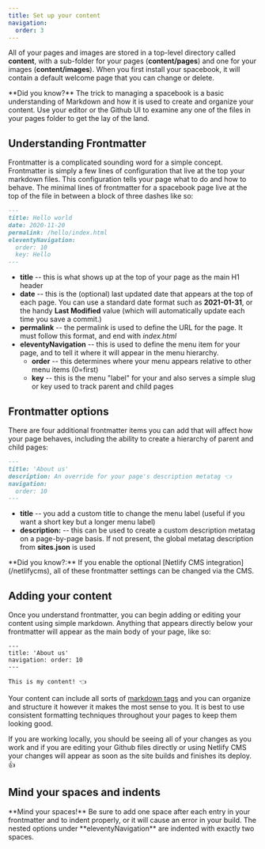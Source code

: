 ```yaml
---
title: Set up your content
navigation:
  order: 3
---
```



All of your pages and images are stored in a top-level directory called **content**, with a sub-folder for your pages (**content/pages**) and one for your images (**content/images**). When you first install your spacebook, it will contain a default welcome page that you can change or delete.

<Aside>
  **Did you know?** The trick to managing a spacebook is a basic understanding of Markdown and how it is used to create
  and organize your content. Use your editor or the Github UI to examine any one of the files in your pages folder to
  get the lay of the land.
</Aside>

## Understanding Frontmatter

Frontmatter is a complicated sounding word for a simple concept. Frontmatter is simply a few lines of configuration that live at the top your markdown files. This configuration tells your page what to do and how to behave. The minimal lines of frontmatter for a spacebook page live at the top of the file in between a block of three dashes like so:

```md
---
title: Hello world
date: 2020-11-20
permalink: /hello/index.html
eleventyNavigation:
  order: 10
  key: Hello
---
```

- **title** -- this is what shows up at the top of your page as the main H1 header
- **date** -- this is the (optional) last updated date that appears at the top of each page. You can use a standard date format such as **2021-01-31**, or the handy **Last Modified** value (which will automatically update each time you save a commit.)
- **permalink** -- the permalink is used to define the URL for the page. It must follow this format, and end with _index.html_
- **eleventyNavigation** -- this is used to define the menu item for your page, and to tell it where it will appear in the menu hierarchy.
  - **order** -- this determines where your menu appears relative to other menu items (0=first)
  - **key** -- this is the menu "label" for your and also serves a simple slug or key used to track parent and child pages

## Frontmatter options

There are four additional frontmatter items you can add that will affect how your page behaves, including the ability to create a hierarchy of parent and child pages:

```md
---
title: 'About us'
description: An override for your page's description metatag 👈
navigation:
  order: 10
---
```

- **title** -- you add a custom title to change the menu label (useful if you want a short key but a longer menu label)
- **description:** -- this can be used to create a custom description metatag on a page-by-page basis. If not present, the global metatag description from **sites.json** is used

<Aside>
  **Did you know?:** If you enable the optional [Netlify CMS integration](/netlifycms), all of these frontmatter
  settings can be changed via the CMS.
</Aside>

## Adding your content

Once you understand frontmatter, you can begin adding or editing your content using simple markdown. Anything that appears directly below your frontmatter will appear as the main body of your page, like so:

```astro
---
title: 'About us'
navigation: order: 10
---

This is my content! 👈
```

Your content can include all sorts of [markdown tags](/tips-and-tricks/markdown) and you can organize and structure it however it makes the most sense to you. It is best to use consistent formatting techniques throughout your pages to keep them looking good.

If you are working locally, you should be seeing all of your changes as you work and if you are editing your Github files directly or using Netlify CMS your changes will appear as soon as the site builds and finishes its deploy. 👍

## Mind your spaces and indents

<Aside>
  **Mind your spaces!** Be sure to add one space after each entry in your frontmatter and to indent properly, or it will
  cause an error in your build. The nested options under **eleventyNavigation** are indented with exactly two spaces.
</Aside>
